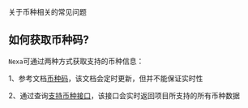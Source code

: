 关于币种相关的常见问题

## 如何获取币种码?
```Nexa```可通过两种方式获取支持的币种信息：

1、参考文档[币种码](/docs/API参考/币种码)，该文档会定时更新，但并不能保证实时性

2、通过查询[支持币种接口](/docs/doc/快速开始)，该接口会实时返回项目所支持的所有币种数据
